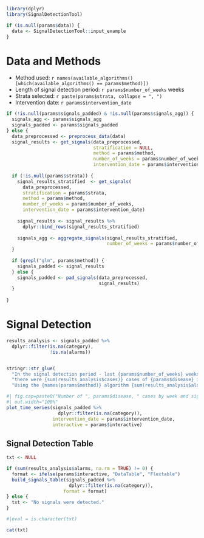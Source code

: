 

```r
library(dplyr)
library(SignalDetectionTool)
```

```r
if (is.null(params$data)) {
  data <- SignalDetectionTool::input_example
} 
```


# Data and Methods 

- Method used: `r names(available_algorithms()[which(available_algorithms() == params$method)])`
- Length of signal detection period: `r params$number_of_weeks` weeks
- Strata selected: `r paste(params$strata, collapse = ", ")`
- Intervention date: `r params$intervention_date`


```r
if (!is.null(params$signals_padded) & !is.null(params$signals_agg)) {
  signals_agg <- params$signals_agg
  signals_padded <- params$signals_padded
} else {
  data_preprocessed <- preprocess_data(data)
  signal_results <- get_signals(data_preprocessed, 
                                stratification = NULL,
                                method = params$method, 
                                number_of_weeks = params$number_of_weeks, 
                                intervention_date = params$intervention_date)
  
  if (!is.null(params$strata)) {
    signal_results_stratified  <- get_signals(
      data_preprocessed, 
      stratification = params$strata,
      method = params$method, 
      number_of_weeks = params$number_of_weeks, 
      intervention_date = params$intervention_date) 
    
    signal_results <- signal_results %>% 
      dplyr::bind_rows(signal_results_stratified)
    
    signals_agg <- aggregate_signals(signal_results_stratified, 
                                     number_of_weeks = params$number_of_weeks)
  }
  
  if (grepl("glm", params$method)) {
    signals_padded <- signal_results
  } else {
    signals_padded <- pad_signals(data_preprocessed,
                                  signal_results)
  }
  
}


```


# Signal Detection 

```r
results_analysis <- signals_padded %>% 
  dplyr::filter(is.na(category), 
                !is.na(alarms))


stringr::str_glue(
  "In the signal detection period - last {params$number_of_weeks} weeks available in the data - ", 
  "there were {sum(results_analysis$cases)} cases of {params$disease} in {params$country}. ",
  "Using the {names(params$method)} algorithm {sum(results_analysis$alarms)} signal{ifelse(sum(results_analysis$n_alarms) == 1, '', 's')} {ifelse(sum(results_analysis$n_alarms) == 1, ' was', ' were')} detected.")
```


```r
#| fig.cap=paste0("Number of ", params$disease, " cases by week and signals, ", params$country),
#| out.width="100%"
plot_time_series(signals_padded %>% 
                   dplyr::filter(is.na(category)),
                 intervention_date = params$intervention_date,
                 interactive = params$interactive)
```

## Signal Detection Table

```r
txt <- NULL

if (sum(results_analysis$alarms, na.rm = TRUE) != 0) {
  format <- ifelse(params$interactive, "DataTable", "Flextable")
  build_signals_table(signals_padded %>% 
                       dplyr::filter(is.na(category)), 
                     format = format)
} else {
  txt <- "No signals were detected."
}


```

```r
#|eval = is.character(txt)

cat(txt)

```

